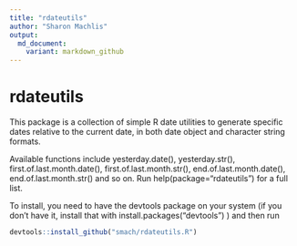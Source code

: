 ```yaml
---
title: "rdateutils"
author: "Sharon Machlis"
output:
  md_document:
    variant: markdown_github
---
```


# rdateutils

This package is a collection of simple R date utilities to generate specific dates relative to the current date, in both date object and character string formats.

Available functions include yesterday.date(), yesterday.str(), first.of.last.month.date(), first.of.last.month.str(), end.of.last.month.date(), end.of.last.month.str() and so on. Run help(package="rdateutils") for a full list.

To install, you need to have the devtools package on your system (if you don't have it, install that with install.packages("devtools") ) and then run

```r
devtools::install_github("smach/rdateutils.R")
```
